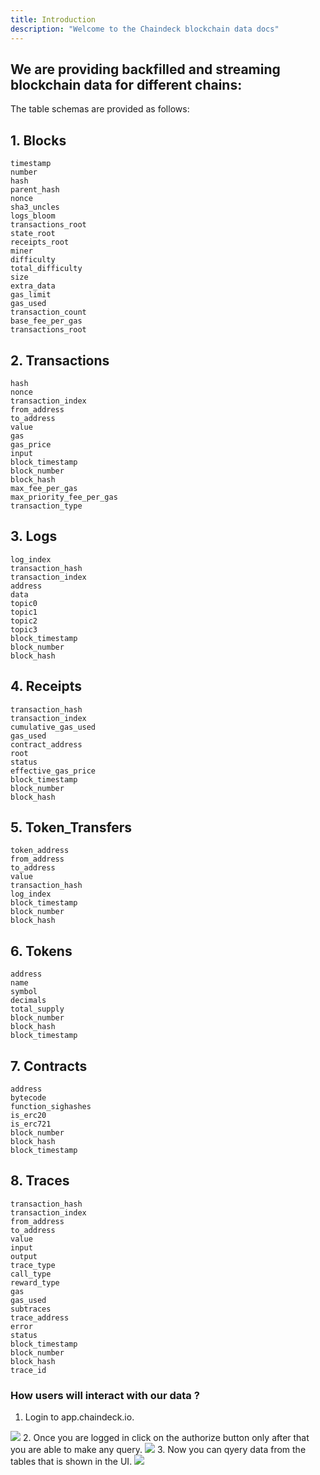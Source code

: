 ```yaml
---
title: Introduction
description: "Welcome to the Chaindeck blockchain data docs"
---
```

## We are providing backfilled and streaming blockchain data for different chains:

The table schemas are provided as follows:

## 1. Blocks 
    timestamp         
    number            
    hash              
    parent_hash       
    nonce            
    sha3_uncles       
    logs_bloom         
    transactions_root  
    state_root         
    receipts_root      
    miner              
    difficulty         
    total_difficulty   
    size                               
    extra_data        
    gas_limit         
    gas_used         
    transaction_count 
    base_fee_per_gas  
    transactions_root

## 2. Transactions

    hash                     
    nonce                     
    transaction_index         
    from_address              
    to_address                
    value                     
    gas                       
    gas_price                 
    input                     
    block_timestamp           
    block_number              
    block_hash                
    max_fee_per_gas          
    max_priority_fee_per_gas
    transaction_type

## 3. Logs

    log_index         
    transaction_hash   
    transaction_index  
    address           
    data              
    topic0             
    topic1           
    topic2
    topic3            
    block_timestamp   
    block_number      
    block_hash 

## 4. Receipts

    transaction_hash
    transaction_index   
    cumulative_gas_used 
    gas_used            
    contract_address    
    root               
    status              
    effective_gas_price 
    block_timestamp     
    block_number        
    block_hash 

## 5. Token_Transfers

    token_address    
    from_address    
    to_address       
    value           
    transaction_hash
    log_index        
    block_timestamp  
    block_number
    block_hash

## 6. Tokens 

    address          
    name            
    symbol          
    decimals        
    total_supply    
    block_number     
    block_hash       
    block_timestamp  

## 7. Contracts

    address            
    bytecode           
    function_sighashes 
    is_erc20           
    is_erc721           
    block_number        
    block_hash         
    block_timestamp  
        
## 8. Traces

    transaction_hash  
    transaction_index          
    from_address      
    to_address         
    value             
    input
    output
    trace_type        
    call_type          
    reward_type       
    gas                
    gas_used          
    subtraces         
    trace_address      
    error              
    status             
    block_timestamp   
    block_number
    block_hash        
    trace_id  

 ### How users will interact with our data ?

 1. Login to app.chaindeck.io.
 <Frame>
    <img src="/images/chaindeck-login.png" style={{ borderRadius: "0.5rem" }} />
</Frame>
2. Once you are logged in click on the authorize button only after that you are able to make any query.
<Frame>
    <img src="/images/authorization.png" style={{ borderRadius: "0.5rem" }} />
</Frame>
3. Now you can qyery data from the tables that is shown in the UI.
<Frame>
    <img src="/images/sqlquery.png" style={{ borderRadius: "0.5rem" }} />
</Frame>










